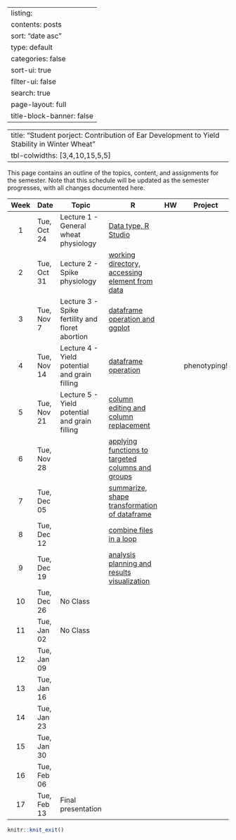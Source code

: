 
---
listing:
  contents: posts
  sort: "date asc"
  type: default
  categories: false
  sort-ui: true
  filter-ui: false
search: true
page-layout: full
title-block-banner: false
---

---
title: "Student porject: Contribution of Ear Development to Yield Stability in Winter Wheat"
tbl-colwidths: [3,4,10,15,5,5]
---

This page contains an outline of the topics, content, and assignments for the semester. Note that this schedule will be updated as the semester progresses, with all changes documented here.

::: column-screen-inset-right
| Week | Date        | Topic                                           | R                                                 | HW  |   Project    |
|:-----:|------------|---------------------------|----------------------------------|:------:|:--------------:|
|  1   | Tue, Oct 24 | Lecture 1 - General wheat physiology            | [Data type, R Studio](/posts/Week1/index.html)         |     |              |
|  2   | Tue, Oct 31 | Lecture 2 - Spike physiology                    | [working directory, accessing element from data](/posts/Week2/index.html)   |     |              |
|  3   | Tue, Nov 7  | Lecture 3 - Spike fertility and floret abortion | [dataframe operation and ggplot](/posts/Week3/index.html)                    |     |              |
|  4   | Tue, Nov 14 | Lecture 4 - Yield potential and grain filling   | [dataframe operation](/posts/Week4/index.html)                               |     | phenotyping! |
|  5   | Tue, Nov 21 | Lecture 5 - Yield potential and grain filling   | [column editing and column replacement](/posts/Week5/index.html)          |     |              |
|  6   | Tue, Nov 28 |                                                 | [applying functions to targeted columns and groups](/posts/Week6/index.html) |     |              |
|  7   | Tue, Dec 05 |                                                 | [summarize, shape transformation of dataframe](/posts/Week7/index.html)      |     |              |
|  8   | Tue, Dec 12 |                                                 | [combine files in a loop](/posts/Week8/index.html)                           |     |              |
|  9   | Tue, Dec 19 |                                                 | [analysis planning and results visualization](/posts/Week9/index.html)       |     |              |
|  10  | Tue, Dec 26 | No Class                                                                                                                 |
|  11  | Tue, Jan 02 | No Class                                                                                                                 |
|  12  | Tue, Jan 09 |                                                 |                                                   |     |              |
|  13  | Tue, Jan 16 |                                                 |                                                   |     |              |
|  14  | Tue, Jan 23 |                                                 |                                                   |     |              |
|  15  | Tue, Jan 30 |                                                 |                                                   |     |              |
|  16  | Tue, Feb 06 |                                                 |                                                   |     |              |
|  17  | Tue, Feb 13 | Final presentation                                                                                                       |
:::

<!-- https://sta210-s22.github.io/website/project-tips-resources.html -->
```r
knitr::knit_exit()
```
